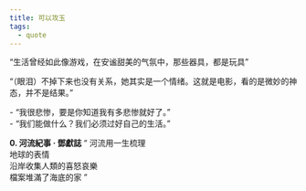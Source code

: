 ```yaml
---
title: 可以攻玉
tags:
  - quote
---
```


“生活曾经如此像游戏，在安谧甜美的气氛中，那些器具，都是玩具”

“（眼泪）不掉下来也没有关系，她其实是一个情绪。这就是电影，看的是微妙的神态，并不是结果。”

\- “我很悲惨，要是你知道我有多悲惨就好了。” \
\- “我们能做什么？我们必须过好自己的生活。”

**0. 河流紀事 · 鄧獻誌**
“
河流用一生梳理 \
地球的表情 \
沿岸收集人類的喜怒哀樂 \
檔案堆滿了海底的家
”

